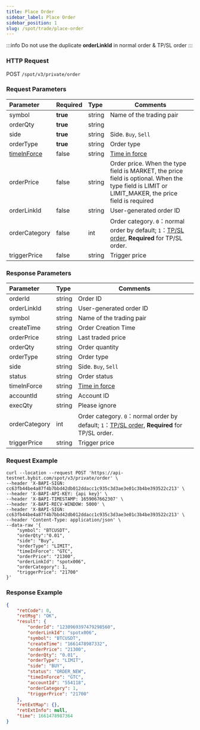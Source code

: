 ```yaml
---
title: Place Order
sidebar_label: Place Order
sidebar_position: 1
slug: /spot/trade/place-order
---
```


:::info
Do not use the duplicate **orderLinkId** in normal order & TP/SL order
:::
### HTTP Request
POST <code>/spot/v3/private/order</code>

### Request Parameters
| Parameter | Required | Type | Comments|
|:----- |:-------|:-----|------ |
| symbol               | <b>true</b>         | string          | Name of the trading pair              |
| orderQty             | <b>true</b>         | string          | |       |
| side                 | <b>true</b>         | string          | Side. <code>Buy</code>, <code>Sell</code>     |
| orderType            | <b>true</b>         | string          | Order type           |
| <a href="#time-in-force-time_in_force">timeInForce</a>| false               | string          | <a href="https://www.bybit.com/en-US/help-center/bybitHC_Article?language=en_US&id=000001044">Time in force</a> |
| orderPrice           | false               | string          | Order price. When the type field is MARKET, the price field is optional. When the type field is LIMIT or LIMIT_MAKER, the price field is required      |
| orderLinkId          | false               | string          | User-generated order ID         |
| orderCategory        | false               | int             | Order category. <code>0</code>：normal order by default; <code>1</code>：<a href="https://www.bybit.com/en-US/help-center/bybitHC_Article?language=us_EN&id=000001736">TP/SL order</a>, <b>Required</b> for TP/SL order.    |
| triggerPrice         | false               | string          | Trigger price     |

### Response Parameters
| Parameter | Type | Comments|
|:----- |:-----|----- |
| orderId              | string          | Order ID             |
| orderLinkId          | string          | User-generated order ID         |
| symbol               | string          | Name of the trading pair              |
| createTime           | string          | Order Creation Time        |
| orderPrice           | string          |  Last traded price               |
| orderQty             | string          | Order quantity              |
| orderType            | string          | Order type           |
| side                 | string          | Side. <code>Buy</code>, <code>Sell</code>     |
| status               | string          | Order status              |
| timeInForce          | string          | <a href="https://www.bybit.com/en-US/help-center/bybitHC_Article?language=en_US&id=000001044">Time in force</a> |
| accountId            | string          | Account ID           |
| execQty              | string          | Please ignore             |
| orderCategory        | int             | Order category. <code>0</code>：normal order by default; <code>1</code>：<a href="https://www.bybit.com/en-US/help-center/bybitHC_Article?language=us_EN&id=000001736">TP/SL order</a>, <b>Required</b> for TP/SL order.    |
| triggerPrice         | string          | Trigger price     |

### Request Example

```http
curl --location --request POST 'https://api-testnet.bybit.com/spot/v3/private/order' \
--header 'X-BAPI-SIGN: cc63fb44be4a87f4b7bbd42db012ddacc1c935c3d3ae3e01c3b4be393522c213' \
--header 'X-BAPI-API-KEY: {api key}' \
--header 'X-BAPI-TIMESTAMP: 1659067662307' \
--header 'X-BAPI-RECV-WINDOW: 5000' \
--header 'X-BAPI-SIGN: cc63fb44be4a87f4b7bbd42db012ddacc1c935c3d3ae3e01c3b4be393522c213' \
--header 'Content-Type: application/json' \
--data-raw '{
    "symbol": "BTCUSDT",
    "orderQty":"0.01",
    "side": "Buy",
    "orderType": "LIMIT",
    "timeInForce": "GTC",
    "orderPrice": "21300",
    "orderLinkId": "spotx006",
    "orderCategory": 1,
    "triggerPrice": "21700"
}'
```

### Response Example

```json
{
    "retCode": 0,
    "retMsg": "OK",
    "result": {
        "orderId": "1230969397479298560",
        "orderLinkId": "spotx006",
        "symbol": "BTCUSDT",
        "createTime": "1661478987332",
        "orderPrice": "21300",
        "orderQty": "0.01",
        "orderType": "LIMIT",
        "side": "BUY",
        "status": "ORDER_NEW",
        "timeInForce": "GTC",
        "accountId": "554118",
        "orderCategory": 1,
        "triggerPrice": "21700"
    },
    "retExtMap": {},
    "retExtInfo": null,
    "time": 1661478987364
}
```
